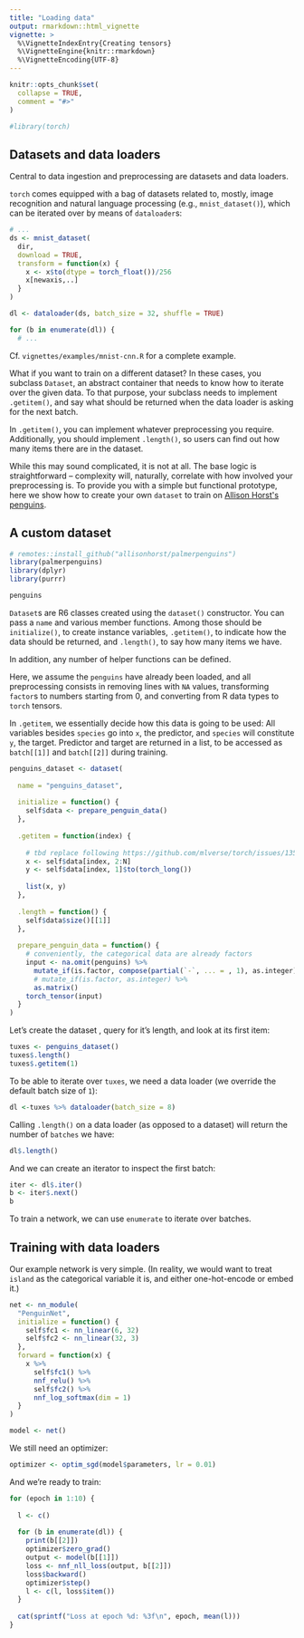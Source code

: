 ```yaml
---
title: "Loading data"
output: rmarkdown::html_vignette
vignette: >
  %\VignetteIndexEntry{Creating tensors}
  %\VignetteEngine{knitr::rmarkdown}
  %\VignetteEncoding{UTF-8}
---
```


```r
knitr::opts_chunk$set(
  collapse = TRUE,
  comment = "#>"
)
```

```r
#library(torch)
```

## Datasets and data loaders

Central to data ingestion and preprocessing are datasets and data loaders.

`torch` comes equipped with a bag of datasets related to, mostly, image recognition and natural language processing (e.g.,
`mnist_dataset()`), which can be iterated over by means of `dataloader`s:

```r
# ...
ds <- mnist_dataset(
  dir, 
  download = TRUE, 
  transform = function(x) {
    x <- x$to(dtype = torch_float())/256
    x[newaxis,..]
  }
)

dl <- dataloader(ds, batch_size = 32, shuffle = TRUE)

for (b in enumerate(dl)) {
  # ...

```

Cf. `vignettes/examples/mnist-cnn.R` for a complete example.

What if you want to train on a different dataset? In these cases, you subclass `Dataset`, an abstract container that needs to
know how to iterate over the given data. To that purpose, your subclass needs to implement `.getitem()`, and say what should
be returned when the data loader is asking for the next batch.

In `.getitem()`, you can implement whatever preprocessing you require. Additionally, you should implement `.length()`, so
users can find out how many items there are in the dataset.

While this may sound complicated, it is not at all. The base logic is straightforward -- complexity will, naturally, correlate
with how involved your preprocessing is. To provide you with a simple but functional prototype, here we show how to create
your own `dataset` to train on [Allison Horst\'s penguins](https://github.com/allisonhorst/palmerpenguins).

## A custom dataset

```r
# remotes::install_github("allisonhorst/palmerpenguins")
library(palmerpenguins)
library(dplyr)
library(purrr)

penguins
```

`Dataset`s are R6 classes created using the `dataset()` constructor. You can pass a `name` and various member functions. Among
those should be `initialize()`, to create instance variables, `.getitem()`, to indicate how the data should be returned, and
`.length()`, to say how many items we have.

In addition, any number of helper functions can be defined.

Here, we assume the `penguins` have already been loaded, and all preprocessing consists in removing lines with `NA` values,
transforming `factor`s to numbers starting from 0, and converting from R data types to `torch` tensors.

In `.getitem`, we essentially decide how this data is going to be used: All variables besides `species` go into `x`, the
predictor, and `species` will constitute `y`, the target. Predictor and target are returned in a list, to be accessed as
`batch[[1]]` and `batch[[2]]` during training.

```r
penguins_dataset <- dataset(
  
  name = "penguins_dataset",
  
  initialize = function() {
    self$data <- prepare_penguin_data()
  },
  
  .getitem = function(index) {
    
    # tbd replace following https://github.com/mlverse/torch/issues/135
    x <- self$data[index, 2:N]
    y <- self$data[index, 1]$to(torch_long())
    
    list(x, y)
  },
  
  .length = function() {
    self$data$size()[[1]]
  },
  
  prepare_penguin_data = function() {
    # conveniently, the categorical data are already factors
    input <- na.omit(penguins) %>%
      mutate_if(is.factor, compose(partial(`-`, ... = , 1), as.integer)) %>%
      # mutate_if(is.factor, as.integer) %>%
      as.matrix()
    torch_tensor(input)
  }
)

```

Let's create the dataset , query for it's length, and look at its first item:

```r
tuxes <- penguins_dataset()
tuxes$.length()
tuxes$.getitem(1)
```

To be able to iterate over `tuxes`, we need a data loader (we override the default batch size of `1`):

```r
dl <-tuxes %>% dataloader(batch_size = 8)
```

Calling `.length()` on a data loader (as opposed to a dataset) will return the number of `batches` we have:

```r
dl$.length()
```

And we can create an iterator to inspect the first batch:

```r
iter <- dl$.iter()
b <- iter$.next()
b
```

To train a network, we can use `enumerate` to iterate over batches.

## Training with data loaders

Our example network is very simple. (In reality, we would want to treat `island` as the categorical variable it is, and either
one-hot-encode or embed it.)

```r
net <- nn_module(
  "PenguinNet",
  initialize = function() {
    self$fc1 <- nn_linear(6, 32)
    self$fc2 <- nn_linear(32, 3)
  },
  forward = function(x) {
    x %>% 
      self$fc1() %>% 
      nnf_relu() %>% 
      self$fc2() %>% 
      nnf_log_softmax(dim = 1)
  }
)

model <- net()

```

We still need an optimizer:

```r
optimizer <- optim_sgd(model$parameters, lr = 0.01)
```

And we're ready to train:

```r
for (epoch in 1:10) {
  
  l <- c()
  
  for (b in enumerate(dl)) {
    print(b[[2]])
    optimizer$zero_grad()
    output <- model(b[[1]])
    loss <- nnf_nll_loss(output, b[[2]])
    loss$backward()
    optimizer$step()
    l <- c(l, loss$item())
  }
  
  cat(sprintf("Loss at epoch %d: %3f\n", epoch, mean(l)))
}

```
